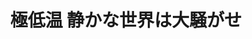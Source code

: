 ﻿---
title: "極低温 静かな世界は大騒がせ"
category: "理学院"
vol: 36
interviewee: "大熊 哲 "
url: ""
tags: ["システム","力学","力","伝導","種"]
pdf: "36-2.pdf"
career: ""
preface: "通常の超伝導体とは違った振る舞いをする第二種超伝導体の振る舞いを、量子力学を用いて説明する。極低温システム研究センターの紹介。"
---
